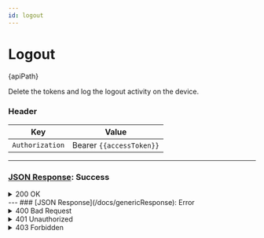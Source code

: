 ```yaml
---
id: logout
---
```







# Logout


<div className="highlight-box">
  <HttpMethodTag method={method} /> {apiPath}
</div>




Delete the tokens and log the logout activity on the device.

### Header

| Key      | Value     |
|-------------|----------|
| `Authorization` | Bearer `{{accessToken}}`|






---
### [JSON Response](/docs/genericResponse): Success 
<details className='details-custom'>
 <summary>200 OK</summary>
```JSON
{
  "code": "LOGOUT_SUCCESS",
  "message": "The session was successfully terminated."
}
```
</details>
---
### [JSON Response](/docs/genericResponse): Error

<details className='details-custom'>
 <summary>400 Bad Request</summary>

```JSON
{
  "code": "INVALID_REQUEST",
  "message": "The authorization token is required."
}
```
</details>


<details className='details-custom'>
<summary>401 Unauthorized</summary>

```JSON
{
  "code": "TOKEN_INVALID",
  "message": "The authorization token is invalid or has expired."
}
```

</details>
<details className='details-custom'>

<summary> 403 Forbidden</summary>
```JSON
{
  "code": "TOKEN_FORBIDDEN",
  "message": "You do not have permission to log out from this session."
}

```
</details>
<details className='details-custom'>

<summary> 500 Internal Server Error</summary>
```JSON
{
  "code": "INTERNAL_SERVER_ERROR",
  "message": "An unexpected error occurred while validating the OTP. Please try again later."
}

```
</details>
